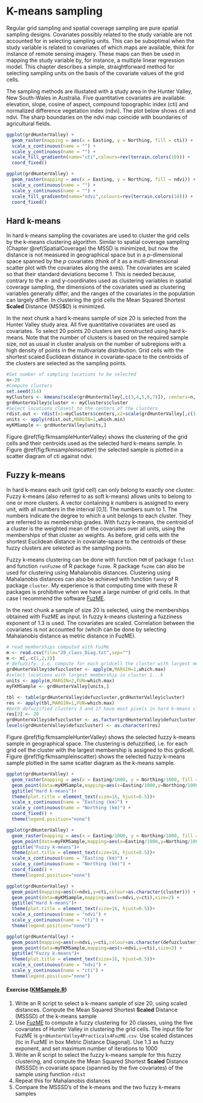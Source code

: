 # K-means sampling {#kmeans}

Regular grid sampling and spatial coverage sampling are pure spatial sampling designs. Covariates possibly related to the study variable are not accounted for in selecting sampling units. This can be suboptimal when the study variable is related to covariates of which maps are available, think for instance of remote sensing imagery. These maps can then be used in mapping the study variable by, for instance, a multiple linear regression model. This chapter describes a simple, straightforward method for selecting sampling units on the basis of the covariate values of the grid cells.

The sampling methods are illustated with a study area in the Hunter Valley, New South-Wales in Australia. Five quantitative covariates are available: elevation, slope, cosine of aspect, compound topographic index (cti) and normalized difference vegetation index (ndvi). The plot below shows cti and ndvi. The sharp boundaries on the ndvi map coincide with boundaries of agricultural fields.

```r
ggplot(grdHunterValley) +
  geom_raster(mapping = aes(x = Easting, y = Northing, fill = cti)) +
  scale_x_continuous(name = "") +
  scale_y_continuous(name = "") +
  scale_fill_gradientn(name="cti",colours=rev(terrain.colors(10))) +
  coord_fixed()

ggplot(grdHunterValley) +
  geom_raster(mapping = aes(x = Easting, y = Northing, fill = ndvi)) +
  scale_x_continuous(name = "") +
  scale_y_continuous(name = "") +
  scale_fill_gradientn(name="ndvi",colours=rev(terrain.colors(10))) +
  coord_fixed()
```

## Hard k-means {#Hardkmeans}

In hard k-means sampling the covariates are used to cluster the grid cells by the k-means clustering algorithm. Similar to spatial coverage sampling (Chapter \@ref(SpatialCoverage) the MSSD is minimized, but now the distance is not measured in geographical space but in a $p$-dimensional space spanned by the $p$ covariates (think of it as a multi-dimensional scatter plot with the covariates along the axes). The covariates are scaled so that their standard deviations become 1. This is needed because, contrary to the x- and y-coordinates used as clustering variables in spatial coverage sampling, the dimensions of the covariates used as clustering variables generally differ, and the ranges of the covariates in the population can largely differ. In clustering the grid cells the Mean Squared Shortest **Scaled** Distance (MSS**S**D) is minimized.

In the next chunk a hard k-means sample of size 20 is selected from the Hunter Valley study area. All five quantitative covariates are used as covariates. To select 20 points 20 clusters are constructed using hard k-means. Note that the number of clusters is based on the required sample size, not as usual in cluster analysis on the number of subregions with a high density of points in the multivariate distribution. Grid cells with the shortest scaled Euclidean distance in covariate-space to the centroids of the clusters are selected as the sampling points.

```r
#Set number of sampling locations to be selected
n<-20
#Compute clusters
set.seed(314)
myClusters <- kmeans(scale(grdHunterValley[,c(3,4,5,6,7)]), centers=n, iter.max=1000,nstart=10)
grdHunterValley$cluster <- myClusters$cluster
#Select locations closest to the centers of the clusters
rdist.out <- rdist(x1=myClusters$centers,x2=scale(grdHunterValley[,c(3,4,5,6,7)]))
units <- apply(rdist.out,MARGIN=1,which.min)
myKMSample <- grdHunterValley[units,]
```

Figure \@ref(fig:fkmsampleHunterValley) shows the clustering of the grid cells and their centroids used as the selected hard k-means sample. In Figure \@ref(fig:fkmsampleinscatter) the selected sample is plotted in a scatter diagram of cti against ndvi.

## Fuzzy k-means {#Fuzzykmens}

In hard k-means each unit (grid cell) can only belong to exactly one cluster. Fuzzy k-means (also referred to as soft k-means) allows units to belong to one or more clusters. A vector containing $k$ numbers is assigned to every unit, with all numbers in the interval [0,1]. The numbers sum to 1. The numbers indicate the degree to which a unit belongs to each cluster. They are referred to as membership grades. With fuzzy k-means, the centroid of a cluster is the weighted mean of the covariates over all units, using the memberships of that cluster as weights. As before, grid cells with the shortest Euclidean distance in covariate-space to the centroids of these fuzzy clusters are selected as the sampling points. 

Fuzzy k-means clustering can be done with function `FKM` of package `fclust` and function `runFuzme` of R package `fuzme`. R package `fuzme` can also be used for clustering using Mahalanobis distances. Clustering using Mahalanobis distances can also be achieved with function `fanny` of R package `cluster`. My experience is that computing time with these R packages is prohibitive when we have a large number of grid cells. In that case I recommend the software [FuzME](https://sydney.edu.au/agriculture/pal/software/fuzme.shtml).

In the next chunk a sample of size 20 is selected, using the memberships obtained with FuzME as input. In fuzzy k-means clustering a fuzziness exponent of 1.3 is used. The covariates are scaled. Correlation between the covariates is not accounted for (whcih can be done by selecting Mahalanobis distance as metric distance in FuzME).

```r
# read memberships computed with FuzMe
m <- read.csv(file="20_class_Diag.txt",sep="")
m <- m[,-c(1,2,3)]
# defuzzify, i.e. compute for each gridcell the cluster with largest membership
grdHunterValley$defuzcluster <- apply(m,MARGIN=1,which.max)
#select locations with largest membership in cluster 1...k
units <- apply(m,MARGIN=2,FUN=which.max)
myFKMSample <- grdHunterValley[units,]
```

```r
tbl <- table(grdHunterValley$defuzcluster,grdHunterValley$cluster)
res <- apply(tbl,MARGIN=1,FUN=which.max)
#both defuzzified clusters 3 and 17 have most pixels in hard k-means clusters 13; cluster 20 is missing. I reclassified fuzzy cluster 3 as 20 (although it has few )
res[3] <- 20
grdHunterValley$defuzcluster <- as.factor(grdHunterValley$defuzcluster)
levels(grdHunterValley$defuzcluster) <- as.character(res)
```

Figure \@ref(fig:fkmsampleHunterValley) shows the selected fuzzy k-means sample in geographical space. The clustering is defuzzified, i.e. for each grid cell the cluster with the largest membership is assigned to this grdicell. Figure \@ref(fig:fkmsampleinscatter) shows the selected fuzzy k-means sample plotted in the same scatter diagram as the k-means sample.

```r
ggplot(grdHunterValley) +
  geom_raster(mapping = aes(x = Easting/1000, y = Northing/1000, fill = as.character(cluster))) +
  geom_point(data=myKMSample,mapping=aes(x=Easting/1000,y=Northing/1000),size=2) +
  ggtitle("Hard k-means")+
  theme(plot.title = element_text(size=16, hjust=0.5))+
  scale_x_continuous(name = "Easting (km)") +
  scale_y_continuous(name = "Northing (km)") +
  coord_fixed() +
  theme(legend.position="none")

ggplot(grdHunterValley) +
  geom_raster(mapping = aes(x = Easting/1000, y = Northing/1000, fill = as.character(defuzcluster))) +
  geom_point(data=myFKMSample,mapping=aes(x=Easting/1000,y=Northing/1000),size=2) +
  ggtitle("Fuzzy k-means")+
  theme(plot.title = element_text(size=16, hjust=0.5))+
  scale_x_continuous(name = "Easting (km)") +
  scale_y_continuous(name = "Northing (km)") +
  coord_fixed() +
  theme(legend.position="none")
```

```r
ggplot(grdHunterValley) +
  geom_point(mapping=aes(x=ndvi,y=cti,colour=as.character(cluster))) +
  geom_point(data=myKMSample,mapping=aes(x=ndvi,y=cti),size=2) +
  ggtitle("Hard k-means")+
  theme(plot.title = element_text(size=16, hjust=0.5))+
  scale_x_continuous(name = "ndvi") +
  scale_y_continuous(name = "cti") +
  theme(legend.position="none")

ggplot(grdHunterValley) +
  geom_point(mapping=aes(x=ndvi,y=cti,colour=as.character(defuzcluster))) +
  geom_point(data=myFKMSample,mapping=aes(x=ndvi,y=cti),size=2) +
  ggtitle("Fuzzy k-means")+
  theme(plot.title = element_text(size=16, hjust=0.5))+
  scale_x_continuous(name = "ndvi") +
  scale_y_continuous(name = "cti") +
  theme(legend.position="none")
```

#### Exercise ([KMSample.R](https://github.com/DickBrus/SpatialSamplingwithR/blob/master/Exercises/KMSample.R)) {-}
1. Write an R script to select a k-means sample of size 20, using scaled distances. Compute the Mean Squared Shortest **Scaled** Distance (MSSSD) of the k-means sample   
2. Use [FuzME](https://sydney.edu.au/agriculture/pal/software/fuzme.shtml) to compute a fuzzy clustering for 20 classes, using the five covariates of Hunter Valley in clustering the grid cells. The input file for FuzME is `grdHunterValley4Practicals4FuzME.csv`. Use scaled distances (tic in FuzME in box Metric Distance Diagonal). Use 1.3 as fuzzy exponent, and set maximum number of iterations to 1000    
3. Write an R script to select the fuzzy k-means sample for this fuzzy clustering, and compute the Mean Squared Shortest **Scaled** Distance (MSSSD) in covariate space (spanned by the five covariates) of the sample using function `rdist`     
4. Repeat this for Mahalanobis distances   
5. Compare the MSSSD's of the k-means and the two fuzzy k-means samples  
